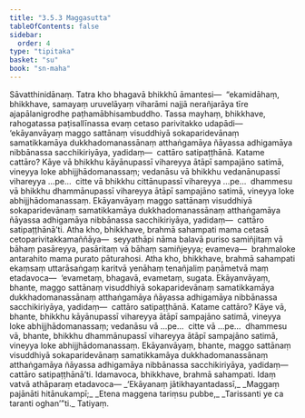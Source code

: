 ```yaml
---
title: "3.5.3 Maggasutta"
tableOfContents: false
sidebar:
  order: 4
type: "tipitaka"
basket: "su"
book: "sn-maha"
---
```



<DynamicBreadcrumb />

<Division number="409" book="sn-maha" bookNo="14" page="161">

<Paragraph number="943" book="sn-maha">
Sāvatthinidānaṃ. Tatra kho bhagavā bhikkhū āmantesi—  “ekamidāhaṃ, bhikkhave, samayaṃ uruvelāyaṃ viharāmi najjā nerañjarāya tīre ajapālanigrodhe paṭhamābhisambuddho. Tassa mayhaṃ, bhikkhave, rahogatassa paṭisallīnassa evaṃ cetaso parivitakko udapādi—  ‘ekāyanvāyaṃ maggo sattānaṃ visuddhiyā sokaparidevānaṃ samatikkamāya dukkhadomanassānaṃ atthaṅgamāya ñāyassa adhigamāya nibbānassa sacchikiriyāya, yadidaṃ—  cattāro satipaṭṭhānā.
</Paragraph>

<Paragraph number="944" book="sn-maha">
Katame cattāro? Kāye vā bhikkhu kāyānupassī vihareyya ātāpī sampajāno satimā, vineyya loke abhijjhādomanassaṃ; vedanāsu vā bhikkhu vedanānupassī vihareyya …pe…  citte vā bhikkhu cittānupassī vihareyya …pe…  dhammesu vā bhikkhu dhammānupassī vihareyya ātāpī sampajāno satimā, vineyya loke abhijjhādomanassaṃ. Ekāyanvāyaṃ maggo sattānaṃ visuddhiyā sokaparidevānaṃ samatikkamāya dukkhadomanassānaṃ atthaṅgamāya ñāyassa adhigamāya nibbānassa sacchikiriyāya, yadidaṃ—  cattāro satipaṭṭhānā’ti.
</Paragraph>

<Paragraph number="945" book="sn-maha">
Atha kho, bhikkhave, brahmā sahampati mama cetasā cetoparivitakkamaññāya—  seyyathāpi nāma balavā puriso samiñjitaṃ vā bāhaṃ pasāreyya, pasāritaṃ vā bāhaṃ samiñjeyya; evameva—  brahmaloke antarahito mama purato pāturahosi. Atha kho, bhikkhave, brahmā sahampati ekaṃsaṃ uttarāsaṅgaṃ karitvā yenāhaṃ tenañjaliṃ paṇāmetvā maṃ etadavoca—  ‘evametaṃ, bhagavā, evametaṃ, sugata. Ekāyanvāyaṃ, bhante, maggo sattānaṃ visuddhiyā sokaparidevānaṃ samatikkamāya dukkhadomanassānaṃ atthaṅgamāya ñāyassa adhigamāya nibbānassa sacchikiriyāya, yadidaṃ—  cattāro satipaṭṭhānā.
</Paragraph>

<Paragraph number="946" book="sn-maha">
Katame cattāro? Kāye vā, bhante, bhikkhu kāyānupassī vihareyya ātāpī sampajāno satimā, vineyya loke abhijjhādomanassaṃ; vedanāsu vā …pe…  citte vā …pe…  dhammesu vā, bhante, bhikkhu dhammānupassī vihareyya ātāpī sampajāno satimā, vineyya loke abhijjhādomanassaṃ. Ekāyanvāyaṃ, bhante, maggo sattānaṃ visuddhiyā sokaparidevānaṃ samatikkamāya dukkhadomanassānaṃ atthaṅgamāya ñāyassa adhigamāya nibbānassa sacchikiriyāya, yadidaṃ—  cattāro satipaṭṭhānā’ti.
</Paragraph>

<Paragraph number="947" book="sn-maha">
Idamavoca, bhikkhave, brahmā sahampati. Idaṃ vatvā athāparaṃ etadavoca—
</Paragraph>

<Paragraph number="948" type="verses" book="sn-maha">
_‘Ekāyanaṃ jātikhayantadassī,_  
_Maggaṃ pajānāti hitānukampī;_  
_Etena maggena tariṃsu pubbe,_  
_Tarissanti ye ca taranti oghan’”ti._  


</Paragraph>
</Division>

<Paragraph number="949" type="center" book="sn-maha">
Tatiyaṃ.
</Paragraph>